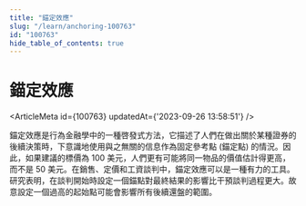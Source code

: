 ```yaml
---
title: "錨定效應"
slug: "/learn/anchoring-100763"
id: "100763"
hide_table_of_contents: true
---
```



# 錨定效應

<ArticleMeta id={100763} updatedAt={'2023-09-26 13:58:51'} />
<div className='border-solid border-b border-t-0 my-4 border-[var(--ifm-color-gray-300)]' />

錨定效應是行為金融學中的一種啓發式方法，它描述了人們在做出關於某種證券的後續決策時，下意識地使用與之無關的信息作為固定參考點 (錨定點) 的情況。因此，如果建議的標價為 100 美元，人們更有可能將同一物品的價值估計得更高，而不是 50 美元。在銷售、定價和工資談判中，錨定效應可以是一種有力的工具。研究表明，在談判開始時設定一個錨點對最終結果的影響比干預談判過程更大。故意設定一個過高的起始點可能會影響所有後續還盤的範圍。
